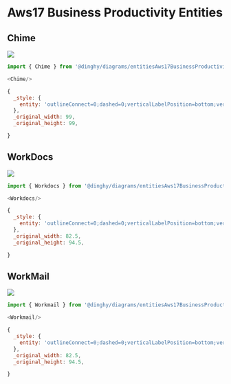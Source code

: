 
# Aws17 Business Productivity Entities


## Chime

<Tabs>
  <TabItem value="Preview">

![](./chime.png#drawio)

  </TabItem>
  <TabItem value="Usage">
    
```js
import { Chime } from '@dinghy/diagrams/entitiesAws17BusinessProductivity'

<Chime/>
```

  </TabItem>
  <TabItem value="Definition">
    
```js
{
  _style: {
    entity: 'outlineConnect=0;dashed=0;verticalLabelPosition=bottom;verticalAlign=top;align=center;html=1;shape=mxgraph.aws3.chime;fillColor=#03B5BB;gradientColor=none;',
  },
  _original_width: 99,
  _original_height: 99,

}
```

  </TabItem>
</Tabs>


## WorkDocs

<Tabs>
  <TabItem value="Preview">

![](./workdocs.png#drawio)

  </TabItem>
  <TabItem value="Usage">
    
```js
import { Workdocs } from '@dinghy/diagrams/entitiesAws17BusinessProductivity'

<Workdocs/>
```

  </TabItem>
  <TabItem value="Definition">
    
```js
{
  _style: {
    entity: 'outlineConnect=0;dashed=0;verticalLabelPosition=bottom;verticalAlign=top;align=center;html=1;shape=mxgraph.aws3.workdocs;fillColor=#D16A28;gradientColor=#F58435;gradientDirection=north;',
  },
  _original_width: 82.5,
  _original_height: 94.5,

}
```

  </TabItem>
</Tabs>


## WorkMail

<Tabs>
  <TabItem value="Preview">

![](./workmail.png#drawio)

  </TabItem>
  <TabItem value="Usage">
    
```js
import { Workmail } from '@dinghy/diagrams/entitiesAws17BusinessProductivity'

<Workmail/>
```

  </TabItem>
  <TabItem value="Definition">
    
```js
{
  _style: {
    entity: 'outlineConnect=0;dashed=0;verticalLabelPosition=bottom;verticalAlign=top;align=center;html=1;shape=mxgraph.aws3.workmail;fillColor=#D16A28;gradientColor=#F58435;gradientDirection=north;',
  },
  _original_width: 82.5,
  _original_height: 94.5,

}
```

  </TabItem>
</Tabs>

